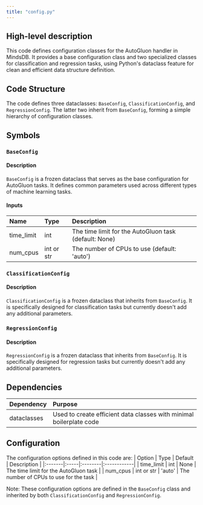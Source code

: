 ```yaml
---
title: "config.py"
---
```


## High-level description
This code defines configuration classes for the AutoGluon handler in MindsDB. It provides a base configuration class and two specialized classes for classification and regression tasks, using Python's dataclass feature for clean and efficient data structure definition.

## Code Structure
The code defines three dataclasses: `BaseConfig`, `ClassificationConfig`, and `RegressionConfig`. The latter two inherit from `BaseConfig`, forming a simple hierarchy of configuration classes.

## Symbols

### `BaseConfig`
#### Description
`BaseConfig` is a frozen dataclass that serves as the base configuration for AutoGluon tasks. It defines common parameters used across different types of machine learning tasks.

#### Inputs
| Name | Type | Description |
|:-----|:-----|:------------|
| time_limit | int | The time limit for the AutoGluon task (default: None) |
| num_cpus | int or str | The number of CPUs to use (default: 'auto') |

### `ClassificationConfig`
#### Description
`ClassificationConfig` is a frozen dataclass that inherits from `BaseConfig`. It is specifically designed for classification tasks but currently doesn't add any additional parameters.

### `RegressionConfig`
#### Description
`RegressionConfig` is a frozen dataclass that inherits from `BaseConfig`. It is specifically designed for regression tasks but currently doesn't add any additional parameters.

## Dependencies
| Dependency | Purpose |
|:-----------|:--------|
| dataclasses | Used to create efficient data classes with minimal boilerplate code |

## Configuration
The configuration options defined in this code are:
| Option | Type | Default | Description |
|:-------|:-----|:--------|:------------|
| time_limit | int | None | The time limit for the AutoGluon task |
| num_cpus | int or str | 'auto' | The number of CPUs to use for the task |

Note: These configuration options are defined in the `BaseConfig` class and inherited by both `ClassificationConfig` and `RegressionConfig`.